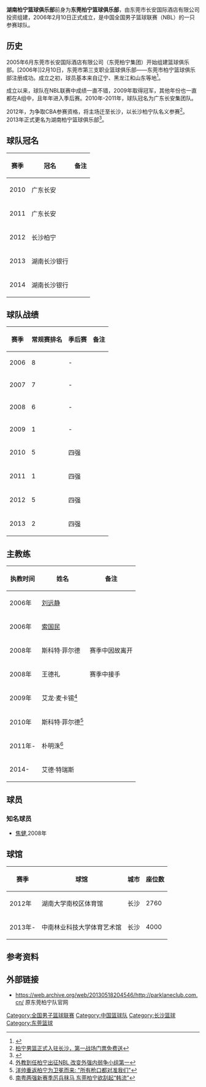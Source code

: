 {{Infobox CBA club
| 全称= 湖南柏宁篮球俱乐部
| color1= #ffffff
| color2=#eea82f
| 会徽 = [[file:nblhn.jpg|150px]]
| 简称 = 雪狼队
| 球队冠名 =湖南长沙银行
| 成立时间 = 2006年2月
| 解散时间 = 2015年6月
| 球队历史 = 东莞柏宁（2006–2012） <br> 湖南柏宁（2013–2015）
| 城市 = 长沙
| 球馆 = [[中南林业科技大学|中南林业科技大学]]体育艺术馆
| 座位 = 4000
| 拥有者 = 柏宁集团
| 董事长 = 
| 总经理 = {{flagicon|CHN}} 孙启开
| 主教练 = {{flagicon|ESP}} 艾德·特瑞斯
| 球队颜色 =白、黄
| 啦啦队 =
| 吉祥物 =雪狼
| 联赛 =[[全国男子篮球联赛|全国男子篮球联赛]]
| 夺冠 =1次（2009年）
| 网站 =
| current =2014年NBL联赛
}}
'''湖南柏宁篮球俱乐部'''前身为'''东莞柏宁篮球俱乐部'''，由东莞市长安国际酒店有限公司投资组建，2006年2月10日正式成立，是中国全国男子篮球联赛（NBL）的一只参赛球队。

==历史==
2005年6月东莞市长安国际酒店有限公司（东莞柏宁集团）开始组建篮球俱乐部。[2006年]]2月10日，东莞市第三支职业篮球俱乐部——东莞市柏宁篮球俱乐部注册成功。成立之初，球员基本来自辽宁、黑龙江和山东等地<ref name=a>{{Cite web |url=http://sports.sohu.com/20060424/n242967606.shtml |title=东莞村村必备篮球队 一城三支职业队共享大蛋糕 |accessdate=2013-06-05 |archive-date=2006-04-27 |archive-url=https://web.archive.org/web/20060427112138/http://sports.sohu.com/20060424/n242967606.shtml |dead-url=no }}</ref>。
 
成立以来，球队在NBL联赛中成绩一直不错，2009年取得冠军，其他年份也一直都在A组中，且年年进入季后赛。2010年-2011年，球队冠名为广东长安集团队。

2012年，为争取CBA参赛资格，将主场迁至长沙，以长沙柏宁队名义参赛<ref>[http://www.changsha.gov.cn/xxgk/szfgbmxxgkml/szfgzbmxxgkml/styj/gzdt/201204/t20120425_323290.html 柏宁男篮正式入驻长沙，第一战场门票免费送]{{Dead link|date=2020年1月 |bot=InternetArchiveBot |fix-attempted=yes }}</ref>。2013年正式更名为湖南柏宁篮球俱乐部<ref>{{Cite web |url=http://sports.xinmin.cn/2013/02/02/18486408.html |title=东莞柏宁更名湖南柏宁 |access-date=2013-06-05 |archive-date=2016-03-04 |archive-url=https://web.archive.org/web/20160304201313/http://sports.xinmin.cn/2013/02/02/18486408.html |dead-url=no }}</ref>。
==球队冠名==
{| class="wikitable" style="text-align:center"
|-
! 赛季 !!冠名 !! 备注
|-
|2010||广东长安||
|-
|2011||广东长安||
|-
|2012||长沙柏宁||
|-
|2013||湖南长沙银行||
|-
|2014||湖南长沙银行||
|}

== 球队战绩 ==
{| class="wikitable" style="text-align:center"
|-
! 赛季 !!常规赛排名 !! 季后赛 !! 备注
|-
| 2006 ||8|| -||
|-
| 2007 ||7|| -||
|-
| 2008 ||6|| -||
|-
| 2009 || 1|| -||
|-
| 2010 || 5 || 四强 ||
|-
| 2011 || 1 || 四强 ||
|-
| 2012 || 5 || 四强 ||
|-
| 2013 || 2 || 四强 ||

|}

==主教练==
{| class="wikitable"
|-
! 执教时间 !! 姓名 !! 备注
|-
| 2006年||{{flagicon|CHN}} [[刘远静|刘远静]]||
|-
| 2006年||{{flagicon|CHN}} [[索国民|索国民]]||
|-
| 2008年||{{flagicon|USA}} 斯科特·菲尔德||赛季中因故离开
|-
| 2008年||{{flagicon|CHN}} 王德礼||赛季中接手
|-
| 2009年||{{flagicon|USA}} 艾龙·麦卡锡<ref>[http://sports.sohu.com/20090617/n264583257.shtml 外教到任柏宁出征NBL 改变外强内弱争小组第一]</ref>||
|-
| 2010年||{{flagicon|USA}} 斯科特·菲尔德<ref>[http://cbachina.163.com/10/0602/10/685SDLP900052UUC.html 洋帅重返柏宁为卫冕而来: "所有枪口都对准我们"]{{dead link|date=2018年3月 |bot=InternetArchiveBot |fix-attempted=yes }}</ref>||
|-
|2011年-||{{flagicon|KOR}} 朴明洙<ref>[http://sports.tom.com/2011-05-26/0RLO/28789891.html 南粤两强新赛季厉兵秣马 东莞柏宁欲刮起“韩流”]{{Dead link|date=2018年8月 |bot=InternetArchiveBot |fix-attempted=yes }}</ref>||
|-
|2014-||{{flagicon|ESP}} 艾德·特瑞斯||
|}

==球员==
===知名球员===
* [[焦健|焦健]],2008年

==球馆==
{| class="wikitable"
|-
!赛季
!球馆
!城市
!座位数
|-
|2012年
|湖南大学南校区体育馆
|长沙
|2760
|-
|2013年-
|中南林业科技大学体育艺术馆
|长沙
|4000
|}

==参考资料==
{{reflist}}

==外部链接==
*https://web.archive.org/web/20130518204546/http://parklaneclub.com.cn/ 原东莞柏宁队官网

{{全国男子篮球联赛}}
[[Category:全国男子篮球联赛|Category:全国男子篮球联赛]]
[[Category:中国篮球队|Category:中国篮球队]]
[[Category:长沙篮球|Category:长沙篮球]]
[[Category:东莞篮球|Category:东莞篮球]]